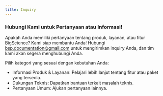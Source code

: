 ```yaml
---
title: Inquiry
---
```


### Hubungi Kami untuk Pertanyaan atau Informasi!

Apakah Anda memiliki pertanyaan tentang produk, layanan, atau fitur BigScience? Kami siap membantu Anda! Hubungi  [bsp.documentation@gmail.com](mailto\:bsp.documentation@gmail.com) untuk mengirimkan inquiry Anda, dan tim kami akan segera menghubungi Anda.

Pilih kategori yang sesuai dengan kebutuhan Anda:

* Informasi Produk & Layanan: Pelajari lebih lanjut tentang fitur atau paket yang tersedia. 
* Dukungan Teknis: Dapatkan bantuan terkait masalah teknis. 
* Pertanyaan Umum: Ajukan pertanyaan lainnya.
